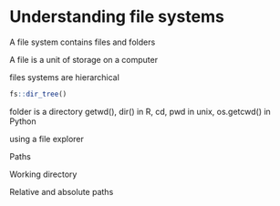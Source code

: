 # Understanding file systems

A file system contains files and folders

A file is a unit of storage on a computer

files systems are hierarchical

```r
fs::dir_tree()
```

folder is a directory getwd(), dir() in R, cd, pwd in unix, os.getcwd() in Python

using a file explorer

Paths

Working directory

Relative and absolute paths
